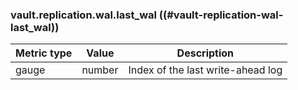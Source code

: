### vault.replication.wal.last_wal ((#vault-replication-wal-last_wal))

Metric type | Value   | Description
----------- | ------- | -----------
gauge       | number  | Index of the last write-ahead log
